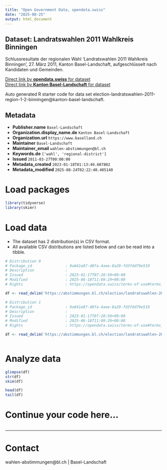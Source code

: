 ```yaml
---
title: "Open Government Data, opendata.swiss"
date: "2025-08-25"
output: html_document
---
```


## Dataset: Landratswahlen 2011 Wahlkreis Binningen

Schlussresultate der regionalen Wahl 'Landratswahlen 2011 Wahlkreis Binningen', 27. März 2011, Kanton Basel-Landschaft, aufgeschlüsselt nach Kandidaten und Gemeinden.

[Direct link by **opendata.swiss** for dataset](https://opendata.swiss/de/dataset/landratswahlen-2011-wahlkreis-binningen)<br>
[Direct link by **Kanton Basel-Landschaft** for dataset](https://abstimmungen.bl.ch/election/landratswahlen-2011-region-1-2-binningen/data)

Auto generated R starter code for data set election-landratswahlen-2011-region-1-2-binningen@kanton-basel-landschaft.

## Metadata

- **Publisher.name** `Basel-Landschaft`
- **Organization.display_name.de** `Kanton Basel-Landschaft`
- **Organization.url** `https://www.baselland.ch`
- **Maintainer** `Basel-Landschaft`
- **Maintainer_email** `wahlen-abstimmungen@bl.ch`
- **Keywords.de** `['wahl', 'regional-district']`
- **Issued** `2011-03-27T00:00:00`
- **Metadata_created** `2023-01-18T01:13:49.607802`
- **Metadata_modified** `2025-08-24T02:22:40.405140`


# Load packages

```r

library(tidyverse)
library(skimr)

```

# Load data

-   The dataset has 2 distribution(s) in CSV format.
-   All available CSV distributions are listed below and can be read into a tibble.

```r

# Distribution 0
# Package_id               : 9a641e87-d8fa-4aee-8a29-fd3fdd79e519
# Description              : 
# Issued                   : 2023-01-17T07:20:50+00:00
# Modified                 : 2025-06-18T11:09:29+00:00
# Rights                   : https://opendata.swiss/terms-of-use#terms_by

df <- read_delim('https://abstimmungen.bl.ch/election/landratswahlen-2011-region-1-2-binningen/data-parties-csv')

# Distribution 1
# Package_id               : 9a641e87-d8fa-4aee-8a29-fd3fdd79e519
# Description              : 
# Issued                   : 2023-01-17T07:20:50+00:00
# Modified                 : 2025-06-18T11:09:29+00:00
# Rights                   : https://opendata.swiss/terms-of-use#terms_by

df <- read_delim('https://abstimmungen.bl.ch/election/landratswahlen-2011-region-1-2-binningen/data-csv')



```

# Analyze data

```r

glimpse(df)
str(df)
skim(df)

head(df)
tail(df)

```

# Continue your code here...

```r

```

------------------------------------------------------------------------

# Contact

wahlen-abstimmungen@bl.ch | Basel-Landschaft
